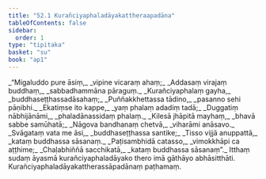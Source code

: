 ```yaml
---
title: "52.1 Kurañciyaphaladāyakattheraapadāna"
tableOfContents: false
sidebar:
  order: 1
type: "tipitaka"
basket: "su"
book: "ap1"
---
```



<DynamicBreadcrumb />

<Division number="1" book="ap1">

<Paragraph number="6691" type="verses" book="ap1">
_“Migaluddo pure āsiṃ,_  
_vipine vicaraṃ ahaṃ;_  
_Addasaṃ virajaṃ buddhaṃ,_  
_sabbadhammāna pāraguṃ._  

</Paragraph>

</Division>
<Division number="2" book="ap1">

<Paragraph number="6692" type="verses" book="ap1">
_Kurañciyaphalaṃ gayha,_  
_buddhaseṭṭhassadāsahaṃ;_  
_Puññakkhettassa tādino,_  
_pasanno sehi pāṇibhi._  

</Paragraph>

</Division>
<Division number="3" book="ap1">

<Paragraph number="6693" type="verses" book="ap1">
_Ekatiṃse ito kappe,_  
_yaṃ phalaṃ adadiṃ tadā;_  
_Duggatiṃ nābhijānāmi,_  
_phaladānassidaṃ phalaṃ._  

</Paragraph>

</Division>
<Division number="4" book="ap1">

<Paragraph number="6694" type="verses" book="ap1">
_Kilesā jhāpitā mayhaṃ,_  
_bhavā sabbe samūhatā;_  
_Nāgova bandhanaṃ chetvā,_  
_viharāmi anāsavo._  

</Paragraph>

</Division>
<Division number="5" book="ap1">

<Paragraph number="6695" type="verses" book="ap1">
_Svāgataṃ vata me āsi,_  
_buddhaseṭṭhassa santike;_  
_Tisso vijjā anuppattā,_  
_kataṃ buddhassa sāsanaṃ._  

</Paragraph>

</Division>
<Division number="6" book="ap1">

<Paragraph number="6696" type="verses" book="ap1">
_Paṭisambhidā catasso,_  
_vimokkhāpi ca aṭṭhime;_  
_Chaḷabhiññā sacchikatā,_  
_kataṃ buddhassa sāsanaṃ”._  

</Paragraph>

<Paragraph number="6697" book="ap1">
Itthaṃ sudaṃ āyasmā kurañciyaphaladāyako thero imā gāthāyo abhāsitthāti.

</Paragraph>
</Division>

<Paragraph number="6698" type="center" book="ap1">
Kurañciyaphaladāyakattherassāpadānaṃ paṭhamaṃ.
</Paragraph>